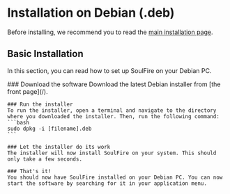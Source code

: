 
# Installation on Debian (.deb)

Before installing, we recommend you to read the [main installation page](/docs/installation).

## Basic Installation

In this section, you can read how to set up SoulFire on your Debian PC.

<Steps>
    ### Download the software
    Download the latest Debian installer from [the front page](/).

    ### Run the installer
    To run the installer, open a terminal and navigate to the directory where you downloaded the installer. Then, run the following command:
    ```bash
    sudo dpkg -i [filename].deb
    ```

    ### Let the installer do its work
    The installer will now install SoulFire on your system. This should only take a few seconds.

    ### That's it!
    You should now have SoulFire installed on your Debian PC. You can now start the software by searching for it in your application menu.
</Steps>
